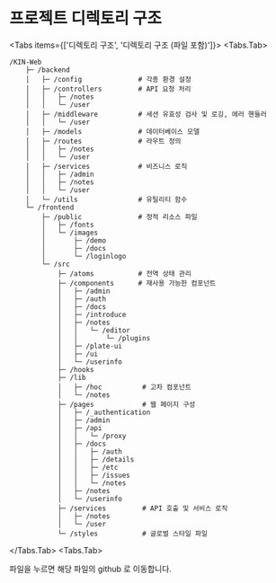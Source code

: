 
# 프로젝트 디렉토리 구조

<Tabs items={['디렉토리 구조', '디렉토리 구조 (파일 포함)']}>
  <Tabs.Tab>


```
/KIN-Web
    ├─ /backend
    │   ├─ /config              # 각종 환경 설정
    │   ├─ /controllers         # API 요청 처리
    │   │   ├─ /notes
    │   │   └─ /user
    │   ├─ /middleware          # 세션 유효성 검사 및 로깅, 에러 핸들러
    │   │   └─ /user
    │   ├─ /models              # 데이터베이스 모델
    │   ├─ /routes              # 라우트 정의
    │   │   ├─ /notes
    │   │   └─ /user
    │   ├─ /services            # 비즈니스 로직
    │   │   ├─ /admin
    │   │   ├─ /notes
    │   │   └─ /user
    │   └─ /utils               # 유틸리티 함수
    └─ /frontend
        ├─ /public              # 정적 리소스 파일
        │   ├─ /fonts
        │   └─ /images
        │       ├─ /demo
        │       ├─ /docs
        │       └─ /loginlogo
        └─ /src
            ├─ /atoms           # 전역 상태 관리
            ├─ /components      # 재사용 가능한 컴포넌트
            │   ├─ /admin
            │   ├─ /auth
            │   ├─ /docs
            │   ├─ /introduce
            │   ├─ /notes
            │   │   └─ /editor
            │   │       └─ /plugins
            │   ├─ /plate-ui
            │   ├─ /ui
            │   └─ /userinfo
            ├─ /hooks
            ├─ /lib
            │   ├─ /hoc          # 고차 컴포넌트
            │   └─ /notes
            ├─ /pages            # 웹 페이지 구성
            │   ├─ /_authentication
            │   ├─ /admin
            │   ├─ /api
            │   │   └─ /proxy
            │   ├─ /docs
            │   │   ├─ /auth
            │   │   ├─ /details
            │   │   ├─ /etc
            │   │   ├─ /issues
            │   │   └─ /notes
            │   ├─ /notes
            │   └─ /userinfo
            ├─ /services         # API 호출 및 서비스 로직
            │   ├─ /notes
            │   └─ /user
            └─ /styles           # 글로벌 스타일 파일
```

  </Tabs.Tab>
  <Tabs.Tab>
<div className="flex my-5 justify-center grid-cols-3 gap-3">
  <RenderTreeComponent/>
</div>
<div className="flex justify-center">
  파일을 누르면 해당 파일의 github 로 이동합니다.
</div>
  </Tabs.Tab>
</Tabs>